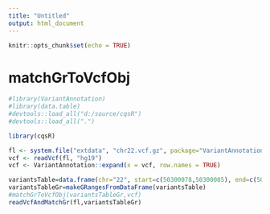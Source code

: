 ```yaml
---
title: "Untitled"
output: html_document
---
```


```r
knitr::opts_chunk$set(echo = TRUE)
```

# matchGrToVcfObj

```r
#library(VariantAnnotation)
#library(data.table)
#devtools::load_all("d:/source/cqsR")
#devtools::load_all(".")

library(cqsR)

fl <- system.file("extdata", "chr22.vcf.gz", package="VariantAnnotation")
vcf <- readVcf(fl, "hg19")
vcf <- VariantAnnotation::expand(x = vcf, row.names = TRUE)

variantsTable=data.frame(chr="22", start=c(50300078,50300085), end=c(50300078,50300102), score=1:2)
variantsTableGr=makeGRangesFromDataFrame(variantsTable)
#matchGrToVcfObj(variantsTableGr,vcf)
readVcfAndMatchGr(fl,variantsTableGr)

```
